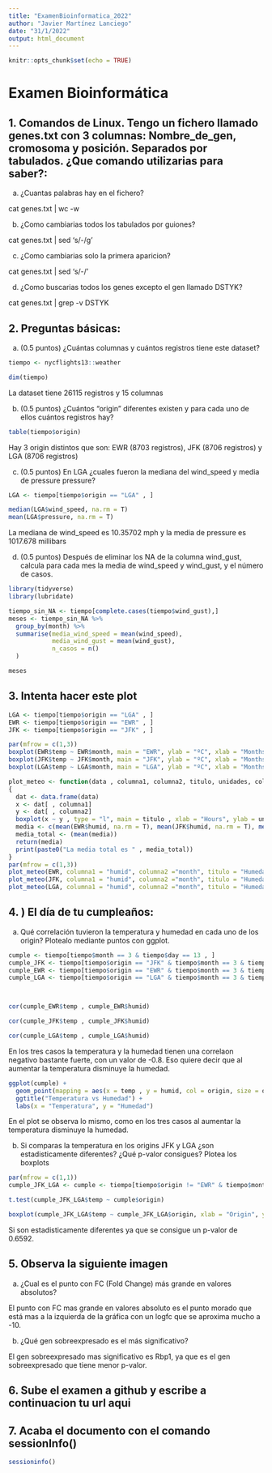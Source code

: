 ```yaml
---
title: "ExamenBioinformatica_2022"
author: "Javier Martínez Lanciego"
date: "31/1/2022"
output: html_document
---
```


```r
knitr::opts_chunk$set(echo = TRUE)
```

# Examen Bioinformática

## 1. Comandos de Linux. Tengo un fichero llamado genes.txt con 3 columnas: Nombre_de_gen, cromosoma y posición. Separados por tabulados. ¿Que comando utilizarias para saber?:

a) ¿Cuantas palabras hay en el fichero?

cat genes.txt | wc -w

b) ¿Como cambiarias todos los tabulados por guiones?

cat genes.txt | sed 's/\t/-/g'

c) ¿Como cambiarias solo la primera aparicion?

cat genes.txt | sed 's/\t/-/'

d) ¿Como buscarias todos los genes excepto el gen llamado DSTYK?

cat genes.txt | grep -v DSTYK

## 2. Preguntas básicas:

a. (0.5 puntos) ¿Cuántas columnas y cuántos registros tiene este dataset?

```r
tiempo <- nycflights13::weather

dim(tiempo)

```

La dataset tiene 26115 registros y 15 columnas

b. (0.5 puntos) ¿Cuántos “origin” diferentes existen y para cada uno de ellos cuántos registros hay?

```r
table(tiempo$origin)

```

Hay 3 origin distintos que son: EWR (8703 registros), JFK (8706 registros) y LGA (8706 registros)

c. (0.5 puntos) En LGA ¿cuales fueron la mediana del wind_speed y media de pressure pressure? 

```r
LGA <- tiempo[tiempo$origin == "LGA" , ]

median(LGA$wind_speed, na.rm = T)
mean(LGA$pressure, na.rm = T)
```

La mediana de wind_speed es 10.35702 mph y la media de pressure es 1017.678 millibars

d. (0.5 puntos) Después de eliminar los NA de la columna wind_gust, calcula para cada mes la media de wind_speed y wind_gust, y el número de casos.

```r
library(tidyverse)
library(lubridate)

tiempo_sin_NA <- tiempo[complete.cases(tiempo$wind_gust),]
meses <- tiempo_sin_NA %>%
  group_by(month) %>%
  summarise(media_wind_speed = mean(wind_speed),
            media_wind_gust = mean(wind_gust),
            n_casos = n()
  )

meses
```


## 3. Intenta hacer este plot

```r
LGA <- tiempo[tiempo$origin == "LGA" , ]
EWR <- tiempo[tiempo$origin == "EWR" , ]
JFK <- tiempo[tiempo$origin == "JFK" , ]

par(mfrow = c(1,3))
boxplot(EWR$temp ~ EWR$month, main = "EWR", ylab = "ºC", xlab = "Months", col =  "red")
boxplot(JFK$temp ~ JFK$month, main = "JFK", ylab = "ºC", xlab = "Months", col =  "green")
boxplot(LGA$temp ~ LGA$month, main = "LGA", ylab = "ºC", xlab = "Months", col =  "blue")
```


```r
plot_meteo <- function(data , columna1, columna2, titulo, unidades, color)
{
  dat <- data.frame(data)
  x <- dat[ , columna1]
  y <- dat[ , columna2]
  boxplot(x ~ y , type = "l", main = titulo , xlab = "Hours", ylab = unidades, col = color)
  media <- c(mean(EWR$humid, na.rm = T), mean(JFK$humid, na.rm = T), mean(LGA$humid, na.rm = T))
  media_total <- (mean(media))
  return(media)
  print(paste0("La media total es " , media_total))
}
par(mfrow = c(1,3))
plot_meteo(EWR, columna1 = "humid", columna2 ="month", titulo = "Humedad", unidades = "Relative humidity", color = "red")
plot_meteo(JFK, columna1 = "humid", columna2 ="month", titulo = "Humedad", unidades = "Relative humidity", color = "green")
plot_meteo(LGA, columna1 = "humid", columna2 ="month", titulo = "Humedad", unidades = "Relative humidity", color = "blue")
```


## 4. ) El día de tu cumpleaños:

a. Qué correlación tuvieron la temperatura y humedad en cada uno de los origin? Plotealo mediante puntos con ggplot. 


```r
cumple <- tiempo[tiempo$month == 3 & tiempo$day == 13 , ]
cumple_JFK <- tiempo[tiempo$origin == "JFK" & tiempo$month == 3 & tiempo$day == 13 , ]
cumple_EWR <- tiempo[tiempo$origin == "EWR" & tiempo$month == 3 & tiempo$day == 13 , ]
cumple_LGA <- tiempo[tiempo$origin == "LGA" & tiempo$month == 3 & tiempo$day == 13 , ]



cor(cumple_EWR$temp , cumple_EWR$humid)

cor(cumple_JFK$temp , cumple_JFK$humid)

cor(cumple_LGA$temp , cumple_LGA$humid)
```


En los tres casos la temperatura y la humedad tienen una correlaon negativo bastante fuerte, con un valor de -0.8. Eso quiere decir que al aumentar la temperatura disminuye la humedad.

```r
ggplot(cumple) + 
  geom_point(mapping = aes(x = temp , y = humid, col = origin, size = origin)) +
  ggtitle("Temperatura vs Humedad") + 
  labs(x = "Temperatura", y = "Humedad")
```

En el plot se observa lo mismo, como en los tres casos al aumentar la temperatura disminuye la humedad.


b. Si comparas la temperatura en los origins JFK y LGA ¿son estadisticamente diferentes? ¿Qué p-valor consigues? Plotea los boxplots

```r
par(mfrow = c(1,1))
cumple_JFK_LGA <- cumple <- tiempo[tiempo$origin != "EWR" & tiempo$month == 3 & tiempo$day == 13 , ]

t.test(cumple_JFK_LGA$temp ~ cumple$origin)

boxplot(cumple_JFK_LGA$temp ~ cumple_JFK_LGA$origin, xlab = "Origin", ylab = "Temp")
```

Si son estadisticamente diferentes ya que se consigue un p-valor de 0.6592.


## 5. Observa la siguiente imagen

a. ¿Cual es el punto con FC (Fold Change) más grande en valores absolutos?

El punto con FC mas grande en valores absoluto es el punto morado que está mas a la izquierda de la gráfica con un logfc que se aproxima mucho a -10.

b. ¿Qué gen sobreexpresado es el más significativo?

El gen sobreexpresado mas significativo es Rbp1, ya que es el gen sobreexpresado que tiene menor p-valor.


## 6. Sube el examen a github y escribe a continuacion tu url aqui



## 7. Acaba el documento con el comando sessionInfo()

```r
sessioninfo()
```







